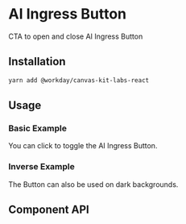 


<Meta of={AIIngressButtonStories} />

# AI Ingress Button

CTA to open and close AI Ingress Button

## Installation

```sh
yarn add @workday/canvas-kit-labs-react
```


## Usage

### Basic Example

You can click to toggle the AI Ingress Button.

<ExampleCodeBlock code={Basic} />

### Inverse Example

The Button can also be used on dark backgrounds.

<ExampleCodeBlock code={Inverse} />


## Component API

<SymbolDoc name="AIIngressButton" hideDescription />
